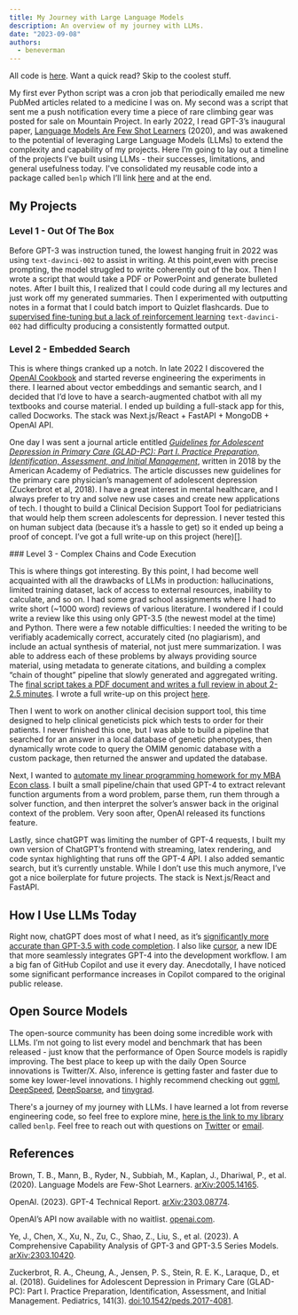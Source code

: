 ```yaml
---
title: My Journey with Large Language Models
description: An overview of my journey with LLMs.
date: "2023-09-08"
authors:
  - beneverman
---
```


<Callout>All code is [here](https://github.com/beverm2391). Want a quick read? <InternalLink href='#level-3'>Skip to the coolest stuff.</InternalLink></Callout>

My first ever Python script was a cron job that periodically emailed me new PubMed articles related to a medicine I was on. My second was a script that sent me a push notification every time a piece of rare climbing gear was posted for sale on Mountain Project. In early 2022, I read GPT-3’s inaugural paper, [Language Models Are Few Shot Learners](https://arxiv.org/abs/2005.14165) (2020), and was awakened to the potential of leveraging Large Language Models (LLMs) to extend the complexity and capability of my projects. Here I’m going to lay out a timeline of the projects I’ve built using LLMs - their successes, limitations, and general usefulness today. I've consolidated my reusable code into a package called `benlp` which I’ll link [here](https://github.com/beverm2391/benlp) and at the end. 

## My Projects

### Level 1 - Out Of The Box

Before GPT-3 was instruction tuned, the lowest hanging fruit in 2022 was using `text-davinci-002` to assist in writing. At this point,even with precise prompting, the model struggled to write coherently out of the box. Then I wrote a script that would take a PDF or PowerPoint and generate bulleted notes. After I built this, I realized that I could code during all my lectures and just work off my generated summaries. Then I experimented with outputting notes in a format that I could batch import to Quizlet flashcards. Due to [supervised fine-tuning but a lack of reinforcement learning](https://arxiv.org/abs/2303.10420) `text-davinci-002` had difficulty producing a consistently formatted output. 

### Level 2 - Embedded Search

This is where things cranked up a notch. In late 2022 I discovered the [OpenAI Cookbook](https://github.com/openai/openai-cookbook/tree/main/examples) and started reverse engineering the experiments in there. I learned about vector embeddings and semantic search, and I decided that I’d love to have a search-augmented chatbot with all my textbooks and course material. I ended up building a full-stack app for this, called Docworks. The stack was Next.js/React + FastAPI + MongoDB + OpenAI API. 

One day I was sent a journal article entitled *[Guidelines for Adolescent Depression in Primary Care (GLAD-PC): Part I. Practice Preparation, Identification, Assessment, and Initial Management](https://publications.aap.org/pediatrics/article/141/3/e20174081/37626/Guidelines-for-Adolescent-Depression-in-Primary?autologincheck=redirected)*, written in 2018 by the American Academy of Pediatrics. The article discusses new guidelines for the primary care physician’s management of adolescent depression (Zuckerbrot et al, 2018). I have a great interest in mental healthcare, and I always prefer to try and solve new use cases and create new applications of tech. I thought to build a Clinical Decision Support Tool for pediatricians that would help them screen adolescents for depression. I never tested this on human subject data (because it’s a hassle to get) so it ended up being a proof of concept. I’ve got a full write-up on this project (here)[].

<span id='level-3'/>
### Level 3 - Complex Chains and Code Execution

This is where things got interesting. By this point, I had become well acquainted with all the drawbacks of LLMs in production: hallucinations, limited training dataset, lack of access to external resources, inability to calculate, and so on. I had some grad school assignments where I had to write short (~1000 word) reviews of various literature. I wondered if I could write a review like this using only GPT-3.5 (the newest model at the time) and Python.  There were a few notable difficulties: I needed the writing to be verifiably academically correct, accurately cited (no plagiarism), and include an actual synthesis of material, not just mere summarization. I was able to address each of these problems by always providing source material, using metadata to generate citations, and building a complex “chain of thought” pipeline that slowly generated and aggregated writing. The [final script takes a PDF document and writes a full review in about 2-2.5 minutes](https://github.com/beverm2391/ai-summarizer). I wrote a full write-up on this project [here](https://www.beneverman.com/blog/ai-summarizer).

Then I went to work on another clinical decision support tool, this time designed to help clinical geneticists pick which tests to order for their patients. I never finished this one, but I was able to build a pipeline that searched for an answer in a local database of genetic phenotypes, then dynamically wrote code to query the OMIM genomic database with a custom package, then returned the answer and updated the database.

Next, I wanted to [automate my linear programming homework for my MBA Econ class](https://www.beneverman.com/blog/automating-lp). I built a small pipeline/chain that used GPT-4 to extract relevant function arguments from a word problem, parse them, run them through a solver function, and then interpret the solver’s answer back in the original context of the problem. Very soon after, OpenAI released its functions feature.

Lastly, since chatGPT was limiting the number of GPT-4 requests, I built my own version of ChatGPT’s frontend with streaming, latex rendering, and code syntax highlighting that runs off the GPT-4 API.  I also added semantic search, but it’s currently unstable. While I don’t use this much anymore, I’ve got a nice boilerplate for future projects. The stack is Next.js/React and FastAPI.

## How I Use LLMs Today

Right now, chatGPT does most of what I need, as it’s [significantly more accurate than GPT-3.5 with code completion](https://arxiv.org/abs/2303.08774). I also like [cursor](https://www.cursor.so/), a new IDE that more seamlessly integrates GPT-4 into the development workflow. I am a big fan of GitHub Copilot and use it every day. Anecdotally, I have noticed some significant performance increases in Copilot compared to the original public release.

## Open Source Models

The open-source community has been doing some incredible work with LLMs. I’m not going to list every model and benchmark that has been released - just know that the performance of Open Source models is rapidly improving. The best place to keep up with the daily Open Source innovations is Twitter/X. Also, inference is getting faster and faster due to some key lower-level innovations. I highly recommend checking out [ggml](https://ggml.ai/), [DeepSpeed](https://github.com/microsoft/DeepSpeed), [DeepSparse](https://github.com/neuralmagic/deepsparse), and [tinygrad](https://github.com/tinygrad/tinygrad).

There's a journey of my journey with LLMs. I have learned a lot from reverse engineering code, so feel free to explore mine, [here is the link to my library](https://github.com/beverm2391/benlp) called `benlp`. Feel free to reach out with questions on [Twitter](https://twitter.com/beneverman) or [email](mailto:evermanben@gmail.com).

## References

Brown, T. B., Mann, B., Ryder, N., Subbiah, M., Kaplan, J., Dhariwal, P., et al. (2020). Language Models are Few-Shot Learners. <a href="https://doi.org/10.48550/arXiv.2005.14165">arXiv:2005.14165</a>.

OpenAI. (2023). GPT-4 Technical Report. <a href="https://doi.org/10.48550/arXiv.2303.08774">arXiv:2303.08774</a>.

OpenAI’s API now available with no waitlist. <a href="https://openai.com/blog/api-no-waitlist">openai.com</a>.

Ye, J., Chen, X., Xu, N., Zu, C., Shao, Z., Liu, S., et al. (2023). A Comprehensive Capability Analysis of GPT-3 and GPT-3.5 Series Models. <a href="https://doi.org/10.48550/arXiv.2303.10420">arXiv:2303.10420</a>.

Zuckerbrot, R. A., Cheung, A., Jensen, P. S., Stein, R. E. K., Laraque, D., et al. (2018). Guidelines for Adolescent Depression in Primary Care (GLAD-PC): Part I. Practice Preparation, Identification, Assessment, and Initial Management. Pediatrics, 141(3). <a href="https://doi.org/10.1542/peds.2017-4081">doi:10.1542/peds.2017-4081</a>.
